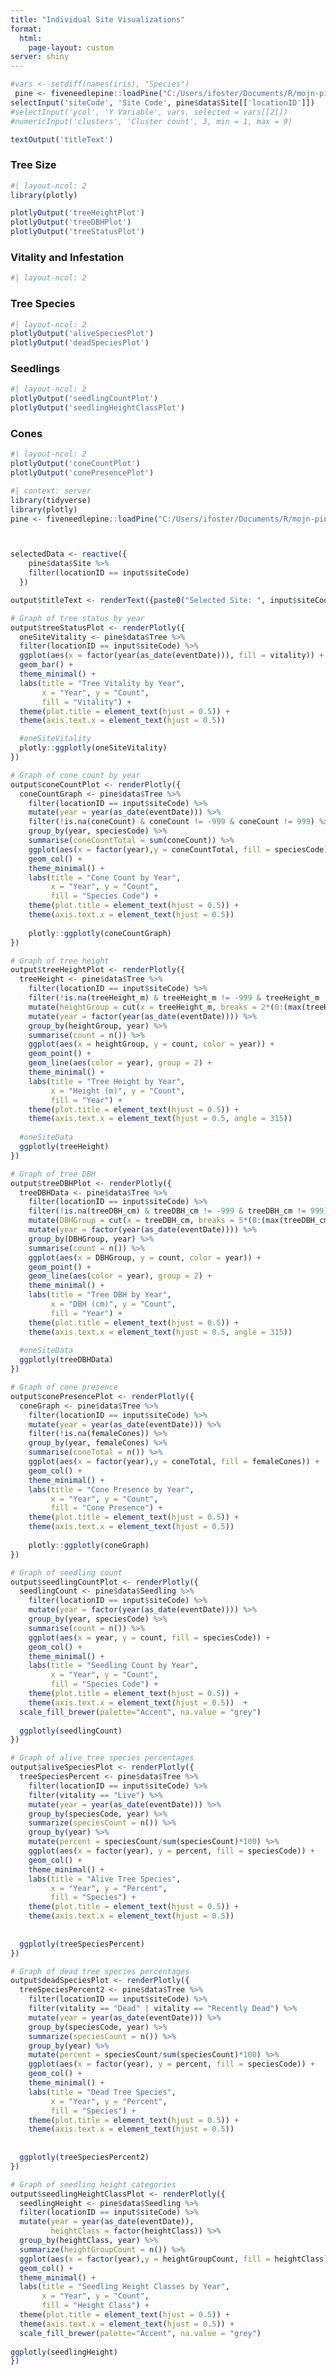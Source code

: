 ```yaml
---
title: "Individual Site Visualizations"
format: 
  html:
    page-layout: custom
server: shiny
---
```


::: {.panel-sidebar}
```r
#vars <- setdiff(names(iris), "Species")
 pine <- fiveneedlepine::loadPine("C:/Users/ifoster/Documents/R/mojn-pine-rpackage/data/FNP_MOJN_Primary_Copy.accdb")
selectInput('siteCode', 'Site Code', pine$data$Site[['locationID']])
#selectInput('ycol', 'Y Variable', vars, selected = vars[[2]])
#numericInput('clusters', 'Cluster count', 3, min = 1, max = 9)
```
:::

::: {.panel-fill}
```r
textOutput('titleText')
```


::: panel-tabset
### Tree Size
```r
#| layout-ncol: 2
library(plotly)

plotlyOutput('treeHeightPlot')
plotlyOutput('treeDBHPlot')
plotlyOutput('treeStatusPlot')


```

### Vitality and Infestation
```r
#| layout-ncol: 2
```


### Tree Species
```r
#| layout-ncol: 2
plotlyOutput('aliveSpeciesPlot')
plotlyOutput('deadSpeciesPlot')
```


### Seedlings
```r
#| layout-ncol: 2
plotlyOutput('seedlingCountPlot')
plotlyOutput('seedlingHeightClassPlot')
```

### Cones
```r
#| layout-ncol: 2
plotlyOutput('coneCountPlot')
plotlyOutput('conePresencePlot')
```


:::
:::

```r
#| context: server
library(tidyverse)
library(plotly)
pine <- fiveneedlepine::loadPine("C:/Users/ifoster/Documents/R/mojn-pine-rpackage/data/FNP_MOJN_Primary_Copy.accdb")



selectedData <- reactive({
    pine$data$Site %>%
    filter(locationID == input$siteCode)
  })

output$titleText <- renderText({paste0("Selected Site: ", input$siteCode)})

# Graph of tree status by year
output$treeStatusPlot <- renderPlotly({
  oneSiteVitality <- pine$data$Tree %>%
  filter(locationID == input$siteCode) %>%
  ggplot(aes(x = factor(year(as_date(eventDate))), fill = vitality)) +
  geom_bar() + 
  theme_minimal() + 
  labs(title = "Tree Vitality by Year",
       x = "Year", y = "Count",
       fill = "Vitality") + 
  theme(plot.title = element_text(hjust = 0.5)) +
  theme(axis.text.x = element_text(hjust = 0.5))

  #oneSiteVitality
  plotly::ggplotly(oneSiteVitality)
})

# Graph of cone count by year
output$coneCountPlot <- renderPlotly({
  coneCountGraph <- pine$data$Tree %>%
    filter(locationID == input$siteCode) %>%
    mutate(year = year(as_date(eventDate))) %>%
    filter(!is.na(coneCount) & coneCount != -999 & coneCount != 999) %>%
    group_by(year, speciesCode) %>%
    summarise(coneCountTotal = sum(coneCount)) %>%
    ggplot(aes(x = factor(year),y = coneCountTotal, fill = speciesCode)) +
    geom_col() + 
    theme_minimal() + 
    labs(title = "Cone Count by Year",
         x = "Year", y = "Count",
         fill = "Species Code") + 
    theme(plot.title = element_text(hjust = 0.5)) +
    theme(axis.text.x = element_text(hjust = 0.5))
  
    plotly::ggplotly(coneCountGraph)
})

# Graph of tree height
output$treeHeightPlot <- renderPlotly({
  treeHeight <- pine$data$Tree %>%
    filter(locationID == input$siteCode) %>%
    filter(!is.na(treeHeight_m) & treeHeight_m != -999 & treeHeight_m != 999) %>%
    mutate(heightGroup = cut(x = treeHeight_m, breaks = 2*(0:(max(treeHeight_m)/2)))) %>%
    mutate(year = factor(year(as_date(eventDate)))) %>%
    group_by(heightGroup, year) %>%
    summarise(count = n()) %>%
    ggplot(aes(x = heightGroup, y = count, color = year)) +
    geom_point() +
    geom_line(aes(color = year), group = 2) +
    theme_minimal() +
    labs(title = "Tree Height by Year",
         x = "Height (m)", y = "Count",
         fill = "Year") +
    theme(plot.title = element_text(hjust = 0.5)) +
    theme(axis.text.x = element_text(hjust = 0.5, angle = 315))
  
  #oneSiteData
  ggplotly(treeHeight)
})

# Graph of tree DBH
output$treeDBHPlot <- renderPlotly({
  treeDBHData <- pine$data$Tree %>%
    filter(locationID == input$siteCode) %>%
    filter(!is.na(treeDBH_cm) & treeDBH_cm != -999 & treeDBH_cm != 999) %>%
    mutate(DBHGroup = cut(x = treeDBH_cm, breaks = 5*(0:(max(treeDBH_cm)/5)))) %>%
    mutate(year = factor(year(as_date(eventDate)))) %>%
    group_by(DBHGroup, year) %>%
    summarise(count = n()) %>%
    ggplot(aes(x = DBHGroup, y = count, color = year)) +
    geom_point() +
    geom_line(aes(color = year), group = 2) +
    theme_minimal() +
    labs(title = "Tree DBH by Year",
         x = "DBH (cm)", y = "Count",
         fill = "Year") +
    theme(plot.title = element_text(hjust = 0.5)) +
    theme(axis.text.x = element_text(hjust = 0.5, angle = 315))
  
  #oneSiteData
  ggplotly(treeDBHData)
})

# Graph of cone presence
output$conePresencePlot <- renderPlotly({
  coneGraph <- pine$data$Tree %>%
    filter(locationID == input$siteCode) %>%
    mutate(year = year(as_date(eventDate))) %>%
    filter(!is.na(femaleCones)) %>%
    group_by(year, femaleCones) %>%
    summarise(coneTotal = n()) %>%
    ggplot(aes(x = factor(year),y = coneTotal, fill = femaleCones)) +
    geom_col() + 
    theme_minimal() + 
    labs(title = "Cone Presence by Year",
         x = "Year", y = "Count",
         fill = "Cone Presence") + 
    theme(plot.title = element_text(hjust = 0.5)) +
    theme(axis.text.x = element_text(hjust = 0.5))
  
    plotly::ggplotly(coneGraph)
})

# Graph of seedling count
output$seedlingCountPlot <- renderPlotly({
  seedlingCount <- pine$data$Seedling %>%
    filter(locationID == input$siteCode) %>%
    mutate(year = factor(year(as_date(eventDate)))) %>%
    group_by(year, speciesCode) %>%
    summarise(count = n()) %>%
    ggplot(aes(x = year, y = count, fill = speciesCode)) +
    geom_col() +
    theme_minimal() +
    labs(title = "Seedling Count by Year",
         x = "Year", y = "Count",
         fill = "Species Code") +
    theme(plot.title = element_text(hjust = 0.5)) +
    theme(axis.text.x = element_text(hjust = 0.5))  + 
  scale_fill_brewer(palette="Accent", na.value = "grey")
  
  ggplotly(seedlingCount)
})

# Graph of alive tree species percentages
output$aliveSpeciesPlot <- renderPlotly({
  treeSpeciesPercent <- pine$data$Tree %>%
    filter(locationID == input$siteCode) %>%
    filter(vitality == "Live") %>%
    mutate(year = year(as_date(eventDate))) %>%
    group_by(speciesCode, year) %>%
    summarize(speciesCount = n()) %>%
    group_by(year) %>%
    mutate(percent = speciesCount/sum(speciesCount)*100) %>%
    ggplot(aes(x = factor(year), y = percent, fill = speciesCode)) +
    geom_col() +
    theme_minimal() +
    labs(title = "Alive Tree Species",
         x = "Year", y = "Percent",
         fill = "Species") +
    theme(plot.title = element_text(hjust = 0.5)) +
    theme(axis.text.x = element_text(hjust = 0.5))
    
  
  ggplotly(treeSpeciesPercent)
})

# Graph of dead tree species percentages
output$deadSpeciesPlot <- renderPlotly({
  treeSpeciesPercent2 <- pine$data$Tree %>%
    filter(locationID == input$siteCode) %>%
    filter(vitality == "Dead" | vitality == "Recently Dead") %>%
    mutate(year = year(as_date(eventDate))) %>%
    group_by(speciesCode, year) %>%
    summarize(speciesCount = n()) %>%
    group_by(year) %>%
    mutate(percent = speciesCount/sum(speciesCount)*100) %>%
    ggplot(aes(x = factor(year), y = percent, fill = speciesCode)) +
    geom_col() +
    theme_minimal() +
    labs(title = "Dead Tree Species",
         x = "Year", y = "Percent",
         fill = "Species") +
    theme(plot.title = element_text(hjust = 0.5)) +
    theme(axis.text.x = element_text(hjust = 0.5))
    
  
  ggplotly(treeSpeciesPercent2)
})

# Graph of seedling height categories
output$seedlingHeightClassPlot <- renderPlotly({
  seedlingHeight <- pine$data$Seedling %>%
  filter(locationID == input$siteCode) %>%
  mutate(year = year(as_date(eventDate)),
         heightClass = factor(heightClass)) %>%
  group_by(heightClass, year) %>%
  summarize(heightGroupCount = n()) %>%
  ggplot(aes(x = factor(year),y = heightGroupCount, fill = heightClass)) +
  geom_col() +
  theme_minimal() +
  labs(title = "Seedling Height Classes by Year",
       x = "Year", y = "Count",
       fill = "Height Class") +
  theme(plot.title = element_text(hjust = 0.5)) +
  theme(axis.text.x = element_text(hjust = 0.5)) + 
  scale_fill_brewer(palette="Accent", na.value = "grey")
  
ggplotly(seedlingHeight)
})
```




